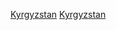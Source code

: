 {{Portal box|吉爾吉斯|體育運動}}
{{Year by category
|m=2
|c=0
|d=1
|y=8
|cat=吉爾吉斯體育
|sortkey=吉爾吉斯
|parent=各年份吉爾吉斯體育
|subcat=2018年吉爾吉斯
}}
[[Category:2018年各國體育|Kyrgyzstan]]
[[Category:2018年亞洲體育|Kyrgyzstan]]